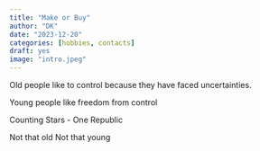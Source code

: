 ```yaml
---
title: "Make or Buy"
author: "DK"
date: "2023-12-20"
categories: [hobbies, contacts]
draft: yes
image: "intro.jpeg"
---
```


Old people like to control because they have faced uncertainties.

Young people like freedom from control

Counting Stars - One Republic

Not that old Not that young
